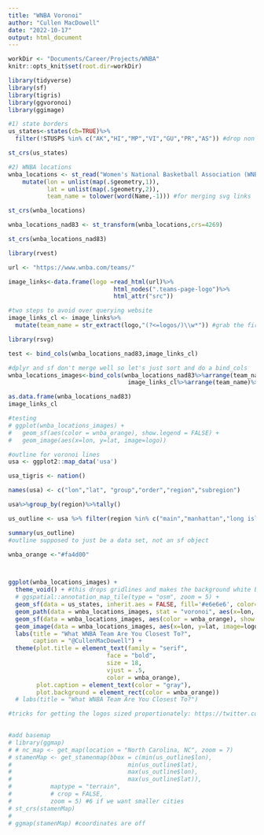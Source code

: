```yaml
---
title: "WNBA Voronoi"
author: "Cullen MacDowell"
date: "2022-10-17"
output: html_document
---
```


```r
workDir <- "Documents/Career/Projects/WNBA"
knitr::opts_knit$set(root.dir=workDir)

library(tidyverse)
library(sf)
library(tigris)
library(ggvoronoi)
library(ggimage)

```

```r

#1) state borders
us_states<-states(cb=TRUE)%>%
  filter(!STUSPS %in% c("AK","HI","MP","VI","GU","PR","AS")) #drop non continental states and territories

st_crs(us_states)

#2) WNBA locations
wnba_locations <- st_read("Women's National Basketball Association (WNBA).kml")%>% #downloaded via Google maps
    mutate(lon = unlist(map(.$geometry,1)),
           lat = unlist(map(.$geometry,2)),
           team_name = tolower(word(Name,-1))) #for merging svg links

st_crs(wnba_locations)

wnba_locations_nad83 <- st_transform(wnba_locations,crs=4269)

st_crs(wnba_locations_nad83)

```


```r
library(rvest)

url <- "https://www.wnba.com/teams/"

image_links<-data.frame(logo =read_html(url)%>%
                              html_nodes(".teams-page-logo")%>%
                              html_attr("src"))

#two steps to avoid over querying website
image_links_cl <- image_links%>%
  mutate(team_name = str_extract(logo,"(?<=logos/)\\w*")) #grab the first word (\w*) that comes after the string 'logos/'

```

```r
library(rsvg)

test <- bind_cols(wnba_locations_nad83,image_links_cl)

#dplyr and sf don't merge well so let's just sort and do a bind_cols
wnba_locations_images<-bind_cols(wnba_locations_nad83%>%arrange(team_name),
                                  image_links_cl%>%arrange(team_name)%>%select(-team_name))

as.data.frame(wnba_locations_nad83)
image_links_cl

#testing
# ggplot(wnba_locations_images) + 
#   geom_sf(aes(color = wnba_orange), show.legend = FALSE) +
#   geom_image(aes(x=lon, y=lat, image=logo))
```


```r
#outline for voronoi lines
usa <- ggplot2::map_data('usa')

usa_tigris <- nation()

names(usa) <- c("lon","lat", "group","order","region","subregion")

usa%>%group_by(region)%>%tally()

us_outline <- usa %>% filter(region %in% c("main","manhattan","long island","staten island"))

summary(us_outline)
#outline supposed to just be a data set, not an sf object

```


```r

wnba_orange <-"#fa4d00"



ggplot(wnba_locations_images) +
  theme_void() + #this drops gridlines and makes the background white by default
  # ggspatial::annotation_map_tile(type = "osm", zoom = 5) +
  geom_sf(data = us_states, inherit.aes = FALSE, fill='#e6e6e6', color="white", size=.2) +
  geom_path(data = wnba_locations_images, stat = "voronoi", aes(x=lon, y=lat), outline = us_outline, size = .2, alpha = .80) +
  geom_sf(data = wnba_locations_images, aes(color = wnba_orange), show.legend = FALSE) +
  geom_image(data = wnba_locations_images, aes(x=lon, y=lat, image=logo), asp = 1.618, size = .04) +
  labs(title = "What WNBA Team Are You Closest To?", 
       caption = "@CullenMacDowell") +
  theme(plot.title = element_text(family = "serif", 
                            face = "bold",
                            size = 18,
                            vjust = .5,
                            color = wnba_orange),
        plot.caption = element_text(color = "gray"),
        plot.background = element_rect(color = wnba_orange))
  # labs(title = "What WNBA Team Are You Closest To?")

#tricks for getting the logos sized proportionately: https://twitter.com/thomas_mock/status/1304469114036064256/photo/2
  


```

```r
#add basemap
# library(ggmap)
# # nc_map <- get_map(location = "North Carolina, NC", zoom = 7)
# stamenMap <- get_stamenmap(bbox = c(min(us_outline$lon),
#                                 min(us_outline$lat),
#                                 max(us_outline$lon),
#                                 max(us_outline$lat)),
#           maptype = "terrain", 
#           # crop = FALSE,
#           zoom = 5) #6 if we want smaller cities
# st_crs(stamenMap)
# 
# ggmap(stamenMap) #coordinates are off

```

